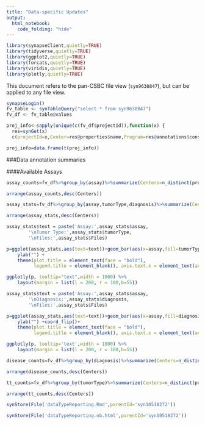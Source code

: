 ```yaml
---
title: "Data-specific Updates"
output: 
  html_notebook:
    code_folding: "hide"
---
```


```r
library(synapseClient,quietly=TRUE)
library(tidyverse,quietly=TRUE)
library(ggplot2,quietly=TRUE)
library(forcats,quietly=TRUE)
library(viridis,quietly=TRUE)
library(plotly,quietly=TRUE)
```

This document refers to the pan-CSBC file view (`syn9630847`), but can be applied to any file view.
```r
synapseLogin()
fv_table <- synTableQuery("select * from syn9630847")
fv_df <- fv_table@values
```

```r
proj_info<-sapply(unique(c(fv_df$projectId)),function(x) {
  res=synGet(x)
  c(projectId=x,Center=res@properties$name,Program=res@annotations$consortium,Institution=res@annotations$institution)})

proj_info=data.frame(t(proj_info))
```

###Data annotation summaries

####Available Assays
```r
assay_counts=fv_df%>%group_by(assay)%>%summarize(Centers=n_distinct(projectId),Files=n_distinct(id),tumorType=n_distinct(tumorType),disease=n_distinct(diagnosis),specimens=n_distinct(specimenID),patients=n_distinct(individualID))

arrange(assay_counts,desc(Centers))
```

```r
assay_stats=fv_df%>%group_by(assay,tumorType,diagnosis)%>%summarize(Centers=n_distinct(projectId),Files=n_distinct(id),specimens=n_distinct(specimenID),patients=n_distinct(individualID))

arrange(assay_stats,desc(Centers))
```

```r
assay_stats$text = paste('Assay:',assay_stats$assay,
        '\nTumor Type:',assay_stats$tumorType,
        '\nFiles:',assay_stats$Files)

p=ggplot(assay_stats,aes(text=text))+geom_bar(aes(x=assay,fill=tumorType,y=Files),stat='identity',position='dodge')+ggtitle('Files by assay,tumor type')+scale_fill_viridis(discrete = TRUE) + xlab("") +scale_y_log10()+ coord_flip()+
    ylab("") +
    theme(plot.title = element_text(face = "bold"),
          legend.title = element_blank(), axis.text.x = element_text(angle = 315, hjust = 1))

ggplotly(p, tooltip="text",width = 1000) %>%
    layout(margin = list(l = 200, r = 100,b=55))
```

```r

assay_stats$text = paste('Assay:',assay_stats$assay,
        '\nDiagnosis:',assay_stats$diagnosis,
        '\nFiles:',assay_stats$Files)

p=ggplot(assay_stats,aes(text=text))+geom_bar(aes(x=assay,fill=diagnosis,y=Files),stat='identity',position='dodge')+ggtitle('Files by assay,diagnosis')+scale_fill_viridis(discrete = TRUE) + xlab("") + scale_y_log10()+
    ylab("") +coord_flip()+
    theme(plot.title = element_text(face = "bold"),
          legend.title = element_blank(), axis.text.x = element_text(angle = 315, hjust = 1))

ggplotly(p, tooltip='text',width = 1000) %>%
    layout(margin = list(l = 200, r = 100,b=55))
```

```r

disease_counts=fv_df%>%group_by(diagnosis)%>%summarize(Centers=n_distinct(projectId),Files=n_distinct(id),tumorType=n_distinct(tumorType),assay=n_distinct(assay),specimens=n_distinct(specimenID),patients=n_distinct(individualID))

arrange(disease_counts,desc(Centers))
```


```r
tt_counts=fv_df%>%group_by(tumorType)%>%summarize(Centers=n_distinct(projectId),Files=n_distinct(id),disease=n_distinct(diagnosis),assay=n_distinct(assay),specimens=n_distinct(specimenID),patients=n_distinct(individualID))

arrange(tt_counts,desc(Centers))
```




```r
synStore(File('dataTypeReporting.Rmd',parentId='syn10518272'))

synStore(File('dataTypeReporting.nb.html',parentId='syn10518272'))
```
